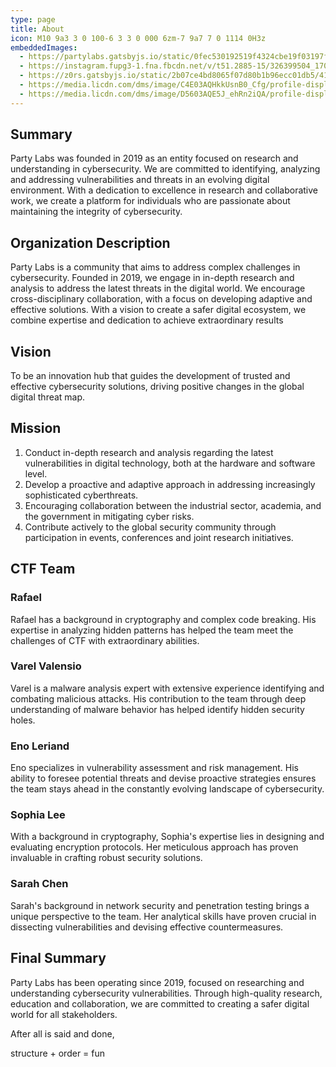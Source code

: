 ```yaml
---
type: page
title: About
icon: M10 9a3 3 0 100-6 3 3 0 000 6zm-7 9a7 7 0 1114 0H3z
embeddedImages:
  - https://partylabs.gatsbyjs.io/static/0fec530192519f4324cbe19f03197f0f/e087a/aside-partylabs.webp
  - https://instagram.fupg3-1.fna.fbcdn.net/v/t51.2885-15/326399504_1703664090052440_449763337267256873_n.jpg?stp=dst-jpg_e35&_nc_ht=instagram.fupg3-1.fna.fbcdn.net&_nc_cat=100&_nc_ohc=olOQMP0T6EUAX_yzcZE&edm=ACWDqb8BAAAA&ccb=7-5&ig_cache_key=MzAyMTQwNTI2MTAxMjYzMTkxNA%3D%3D.2-ccb7-5&oh=00_AfBALicFc4KvpslNUurt23nzNhg3G7CEeAunlfLVTQR7hA&oe=64DEF723&_nc_sid=ee9879
  - https://z0rs.gatsbyjs.io/static/2b07ce4bd8065f07d80b1b96ecc01db5/41740/aside-eno.webp
  - https://media.licdn.com/dms/image/C4E03AQHkkUsnB0_Cfg/profile-displayphoto-shrink_200_200/0/1618862278675?e=1697068800&v=beta&t=YQ869v2hRt4Jk2pGRVInV9M-oITlwvxmpjpxWdTbxNA
  - https://media.licdn.com/dms/image/D5603AQE5J_ehRn2iQA/profile-displayphoto-shrink_800_800/0/1691558248873?e=2147483647&v=beta&t=WF6XB17kMK_pW51lyS_AwmTKNyLUztkNJsBgG62EBmE
---
```


## Summary
Party Labs was founded in 2019 as an entity focused on research and understanding in cybersecurity. We are committed to identifying, analyzing and addressing vulnerabilities and threats in an evolving digital environment. With a dedication to excellence in research and collaborative work, we create a platform for individuals who are passionate about maintaining the integrity of cybersecurity.

## Organization Description
Party Labs is a community that aims to address complex challenges in cybersecurity. Founded in 2019, we engage in in-depth research and analysis to address the latest threats in the digital world. We encourage cross-disciplinary collaboration, with a focus on developing adaptive and effective solutions. With a vision to create a safer digital ecosystem, we combine expertise and dedication to achieve extraordinary results

## Vision
To be an innovation hub that guides the development of trusted and effective cybersecurity solutions, driving positive changes in the global digital threat map.

## Mission
1. Conduct in-depth research and analysis regarding the latest vulnerabilities in digital technology, both at the hardware and software level.
2. Develop a proactive and adaptive approach in addressing increasingly sophisticated cyberthreats.
3. Encouraging collaboration between the industrial sector, academia, and the government in mitigating cyber risks.
4. Contribute actively to the global security community through participation in events, conferences and joint research initiatives.

## CTF Team

### Rafael
<div style="display: flex; align-items: center;">
  <GatsbyImage image={getImage(data.rafaelImage)} alt="Rafael" style={{ borderRadius: '50%', marginRight: '20px' }} />
  Rafael has a background in cryptography and complex code breaking. His expertise in analyzing hidden patterns has helped the team meet the challenges of CTF with extraordinary abilities.
</div>

### Varel Valensio
<div style="display: flex; align-items: center;">
  <GatsbyImage image={getImage(data.varelImage)} alt="Varel Valensio" style={{ borderRadius: '50%', marginRight: '20px' }} />
  Varel is a malware analysis expert with extensive experience identifying and combating malicious attacks. His contribution to the team through deep understanding of malware behavior has helped identify hidden security holes.
</div>

### Eno Leriand
<div style="display: flex; align-items: center;">
  <GatsbyImage image={getImage(data.enoImage)} alt="Eno Leriand" style={{ borderRadius: '50%', marginRight: '20px' }} />
  Eno specializes in vulnerability assessment and risk management. His ability to foresee potential threats and devise proactive strategies ensures the team stays ahead in the constantly evolving landscape of cybersecurity.
</div>

### Sophia Lee
<div style="display: flex; align-items: center;">
  <GatsbyImage image={getImage(data.sophiaImage)} alt="Sophia Lee" style={{ borderRadius: '50%', marginRight: '20px' }} />
  With a background in cryptography, Sophia's expertise lies in designing and evaluating encryption protocols. Her meticulous approach has proven invaluable in crafting robust security solutions.
</div>

### Sarah Chen
<div style="display: flex; align-items: center;">
  <GatsbyImage image={getImage(data.sarahImage)} alt="Sarah Chen" style={{ borderRadius: '50%', marginRight: '20px' }} />
  Sarah's background in network security and penetration testing brings a unique perspective to the team. Her analytical skills have proven crucial in dissecting vulnerabilities and devising effective countermeasures.
</div>

## Final Summary
Party Labs has been operating since 2019, focused on researching and understanding cybersecurity vulnerabilities. Through high-quality research, education and collaboration, we are committed to creating a safer digital world for all stakeholders.


<span>After all is said and done, </span>

<span className="text-primary">structure</span>
<span> + </span>
<span className="text-secondary">order</span>
<span> = </span>
<span className="text-tertiary"> fun</span>

